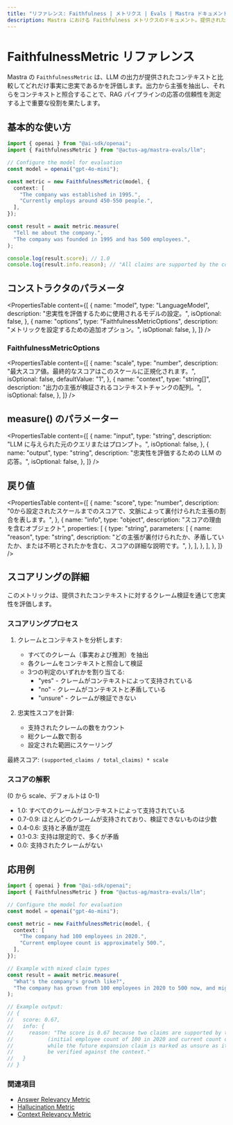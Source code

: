 ```yaml
---
title: "リファレンス: Faithfulness | メトリクス | Evals | Mastra ドキュメント"
description: Mastra における Faithfulness メトリクスのドキュメント。提供されたコンテキストと比較して、LLM の出力の事実的な正確性を評価します。
---
```


# FaithfulnessMetric リファレンス

Mastra の `FaithfulnessMetric` は、LLM の出力が提供されたコンテキストと比較してどれだけ事実に忠実であるかを評価します。出力から主張を抽出し、それらをコンテキストと照合することで、RAG パイプラインの応答の信頼性を測定する上で重要な役割を果たします。

## 基本的な使い方

```typescript
import { openai } from "@ai-sdk/openai";
import { FaithfulnessMetric } from "@actus-ag/mastra-evals/llm";

// Configure the model for evaluation
const model = openai("gpt-4o-mini");

const metric = new FaithfulnessMetric(model, {
  context: [
    "The company was established in 1995.",
    "Currently employs around 450-550 people.",
  ],
});

const result = await metric.measure(
  "Tell me about the company.",
  "The company was founded in 1995 and has 500 employees.",
);

console.log(result.score); // 1.0
console.log(result.info.reason); // "All claims are supported by the context."
```

## コンストラクタのパラメータ

<PropertiesTable
  content={[
    {
      name: "model",
      type: "LanguageModel",
      description: "忠実性を評価するために使用されるモデルの設定。",
      isOptional: false,
    },
    {
      name: "options",
      type: "FaithfulnessMetricOptions",
      description: "メトリックを設定するための追加オプション。",
      isOptional: false,
    },
  ]}
/>

### FaithfulnessMetricOptions

<PropertiesTable
  content={[
    {
      name: "scale",
      type: "number",
      description:
        "最大スコア値。最終的なスコアはこのスケールに正規化されます。",
      isOptional: false,
      defaultValue: "1",
    },
    {
      name: "context",
      type: "string[]",
      description: "出力の主張が検証されるコンテキストチャンクの配列。",
      isOptional: false,
    },
  ]}
/>

## measure() のパラメーター

<PropertiesTable
  content={[
    {
      name: "input",
      type: "string",
      description: "LLM に与えられた元のクエリまたはプロンプト。",
      isOptional: false,
    },
    {
      name: "output",
      type: "string",
      description: "忠実性を評価するための LLM の応答。",
      isOptional: false,
    },
  ]}
/>

## 戻り値

<PropertiesTable
  content={[
    {
      name: "score",
      type: "number",
      description:
        "0から設定されたスケールまでのスコアで、文脈によって裏付けられた主張の割合を表します。",
    },
    {
      name: "info",
      type: "object",
      description: "スコアの理由を含むオブジェクト",
      properties: [
        {
          type: "string",
          parameters: [
            {
              name: "reason",
              type: "string",
              description:
                "どの主張が裏付けられたか、矛盾していたか、または不明とされたかを含む、スコアの詳細な説明です。",
            },
          ],
        },
      ],
    },
  ]}
/>

## スコアリングの詳細

このメトリックは、提供されたコンテキストに対するクレーム検証を通じて忠実性を評価します。

### スコアリングプロセス

1. クレームとコンテキストを分析します:

   - すべてのクレーム（事実および推測）を抽出
   - 各クレームをコンテキストと照合して検証
   - 3つの判定のいずれかを割り当てる:
     - "yes" - クレームがコンテキストによって支持されている
     - "no" - クレームがコンテキストと矛盾している
     - "unsure" - クレームが検証できない

2. 忠実性スコアを計算:
   - 支持されたクレームの数をカウント
   - 総クレーム数で割る
   - 設定された範囲にスケーリング

最終スコア: `(supported_claims / total_claims) * scale`

### スコアの解釈

(0 から scale、デフォルトは 0-1)

- 1.0: すべてのクレームがコンテキストによって支持されている
- 0.7-0.9: ほとんどのクレームが支持されており、検証できないものは少数
- 0.4-0.6: 支持と矛盾が混在
- 0.1-0.3: 支持は限定的で、多くが矛盾
- 0.0: 支持されたクレームがない

## 応用例

```typescript
import { openai } from "@ai-sdk/openai";
import { FaithfulnessMetric } from "@actus-ag/mastra-evals/llm";

// Configure the model for evaluation
const model = openai("gpt-4o-mini");

const metric = new FaithfulnessMetric(model, {
  context: [
    "The company had 100 employees in 2020.",
    "Current employee count is approximately 500.",
  ],
});

// Example with mixed claim types
const result = await metric.measure(
  "What's the company's growth like?",
  "The company has grown from 100 employees in 2020 to 500 now, and might expand to 1000 by next year.",
);

// Example output:
// {
//   score: 0.67,
//   info: {
//     reason: "The score is 0.67 because two claims are supported by the context
//           (initial employee count of 100 in 2020 and current count of 500),
//           while the future expansion claim is marked as unsure as it cannot
//           be verified against the context."
//   }
// }
```

### 関連項目

- [Answer Relevancy Metric](./answer-relevancy)
- [Hallucination Metric](./hallucination)
- [Context Relevancy Metric](./context-relevancy)
